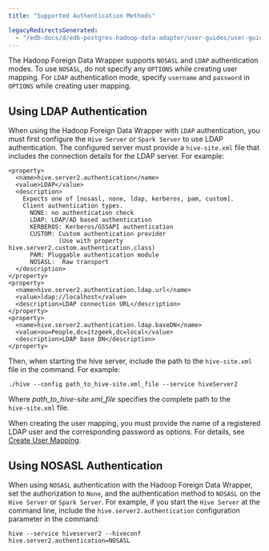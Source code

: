 ```yaml
---
title: "Supported Authentication Methods"

legacyRedirectsGenerated:
  - "/edb-docs/d/edb-postgres-hadoop-data-adapter/user-guides/user-guide/2.0.7/supported_authentication_methods.html"
---
```


<div id="supported_authentication_methods" class="registered_link"></div>

The Hadoop Foreign Data Wrapper supports `NOSASL` and `LDAP` authentication modes. To use `NOSASL`, do not specify any `OPTIONS` while creating user mapping. For `LDAP` authentication mode, specify `username` and `password` in `OPTIONS` while creating user mapping.

## Using LDAP Authentication

When using the Hadoop Foreign Data Wrapper with `LDAP` authentication, you must first configure the `Hive Server` or `Spark Server` to use LDAP authentication. The configured server must provide a `hive-site.xml` file that includes the connection details for the LDAP server. For example:

```text
<property>
  <name>hive.server2.authentication</name>
  <value>LDAP</value>
  <description>
    Expects one of [nosasl, none, ldap, kerberos, pam, custom].
    Client authentication types.
      NONE: no authentication check
      LDAP: LDAP/AD based authentication
      KERBEROS: Kerberos/GSSAPI authentication
      CUSTOM: Custom authentication provider
              (Use with property hive.server2.custom.authentication.class)
      PAM: Pluggable authentication module
      NOSASL:  Raw transport
  </description>
</property>
<property>
  <name>hive.server2.authentication.ldap.url</name>
  <value>ldap://localhost</value>
  <description>LDAP connection URL</description>
</property>
<property>
  <name>hive.server2.authentication.ldap.baseDN</name>
  <value>ou=People,dc=itzgeek,dc=local</value>
  <description>LDAP base DN</description>
</property>
```

Then, when starting the hive server, include the path to the `hive-site.xml` file in the command. For example:

```text
./hive --config path_to_hive-site.xml_file --service hiveServer2
```

Where *path_to_hive-site.xml_file* specifies the complete path to the `hive‑site.xml` file.

When creating the user mapping, you must provide the name of a registered LDAP user and the corresponding password as options. For details, see [Create User Mapping](07_configuring_the_hadoop_data_adapter/#create-user-mapping).

<div id="using_nosasl_authentication" class="registered_link"></div>

## Using NOSASL Authentication

When using `NOSASL` authentication with the Hadoop Foreign Data Wrapper, set the authorization to `None`, and the authentication method to `NOSASL` on the `Hive Server` or `Spark Server`. For example, if you start the `Hive Server` at the command line, include the `hive.server2.authentication` configuration parameter in the command:

```text
hive --service hiveserver2 --hiveconf hive.server2.authentication=NOSASL
```
